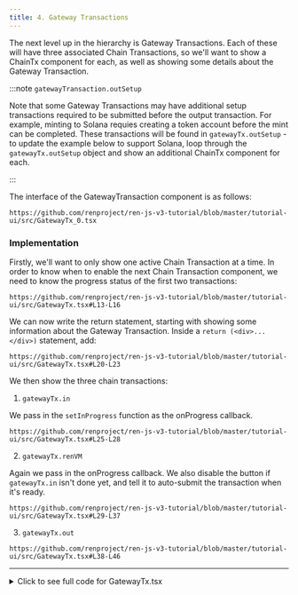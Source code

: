 ```yaml
---
title: 4. Gateway Transactions
---
```



<DocTag type={DocType.Tutorial} />

The next level up in the hierarchy is Gateway Transactions. Each of these will have three associated Chain Transactions, so we'll want to show a ChainTx component for each, as well as showing some details about the Gateway Transaction.

:::note `gatewayTransaction.outSetup`

Note that some Gateway Transactions may have additional setup transactions required to be submitted before the output transaction. For example, minting to Solana requies creating a token account before the mint can be completed. These transactions will be found in `gatewayTx.outSetup` - to update the example below to support Solana, loop through the `gatewayTx.outSetup` object and show an additional ChainTx component for each.

:::

The interface of the GatewayTransaction component is as follows:

```tsx reference title="src/GatewayTx.tsx"
https://github.com/renproject/ren-js-v3-tutorial/blob/master/tutorial-ui/src/GatewayTx_0.tsx
```

### Implementation

Firstly, we'll want to only show one active Chain Transaction at a time. In order to know when to enable the next Chain Transaction component, we need to know the progress status of the first two transactions:

```tsx reference title=""
https://github.com/renproject/ren-js-v3-tutorial/blob/master/tutorial-ui/src/GatewayTx.tsx#L13-L16
```

We can now write the return statement, starting with showing some information about the Gateway Transaction. Inside a `return (<div>...</div>)` statement, add:

```tsx reference title=""
https://github.com/renproject/ren-js-v3-tutorial/blob/master/tutorial-ui/src/GatewayTx.tsx#L20-L23
```

We then show the three chain transactions:

1. `gatewayTx.in`

We pass in the `setInProgress` function as the onProgress callback.

```tsx reference title=""
https://github.com/renproject/ren-js-v3-tutorial/blob/master/tutorial-ui/src/GatewayTx.tsx#L25-L28
```

2. `gatewayTx.renVM`

Again we pass in the onProgress callback. We also disable the button if `gatewayTx.in` isn't done yet, and tell it to auto-submit the transaction when it's ready.

```tsx reference title=""
https://github.com/renproject/ren-js-v3-tutorial/blob/master/tutorial-ui/src/GatewayTx.tsx#L29-L37
```

3. `gatewayTx.out`

```tsx reference title=""
https://github.com/renproject/ren-js-v3-tutorial/blob/master/tutorial-ui/src/GatewayTx.tsx#L38-L46
```

---

<details><summary>Click to see full code for GatewayTx.tsx</summary>

```tsx reference link title="GatewayTx.tsx"
https://github.com/renproject/ren-js-v3-tutorial/blob/master/tutorial-ui/src/GatewayTx.tsx
```

</details>
